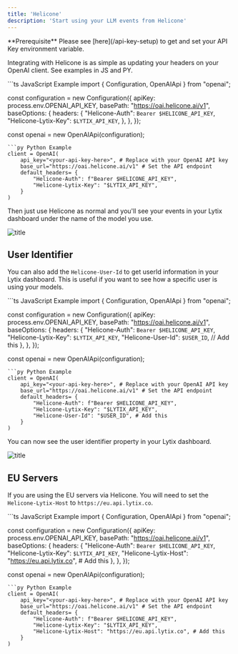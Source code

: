 ```yaml
---
title: 'Helicone'
description: 'Start using your LLM events from Helicone'
---
```


<Info>
  **Prerequisite** Please see [here](/api-key-setup) to get and set your API Key environment variable.
</Info>

Integrating with Helicone is as simple as updating your headers on your OpenAI client. See examples in JS and PY.

<CodeGroup>
```ts JavaScript Example
import { Configuration, OpenAIApi } from "openai";

const configuration = new Configuration({
apiKey: process.env.OPENAI_API_KEY,
basePath: "https://oai.helicone.ai/v1",
baseOptions: {
	headers: {
		"Helicone-Auth": `Bearer $HELICONE_API_KEY`,
		"Helicone-Lytix-Key": `$LYTIX_API_KEY`,
	},
},
});

const openai = new OpenAIApi(configuration);
```
```py Python Example
client = OpenAI(
	api_key="<your-api-key-here>", # Replace with your OpenAI API key
	base_url="https://oai.helicone.ai/v1" # Set the API endpoint
	default_headers= {
		"Helicone-Auth": f"Bearer $HELICONE_API_KEY",
		"Helicone-Lytix-Key": "$LYTIX_API_KEY",
	}
)
```
</CodeGroup>

Then just use Helicone as normal and you'll see your events in your Lytix dashboard under the name of the model you use.


![title](/images/integrations/helicone-lytix-final.png)

## User Identifier

You can also add the `Helicone-User-Id` to get userId information in your Lytix dashboard. This is useful if you want to see how a specific user is using your models.

<CodeGroup>
```ts JavaScript Example
import { Configuration, OpenAIApi } from "openai";

const configuration = new Configuration({
apiKey: process.env.OPENAI_API_KEY,
basePath: "https://oai.helicone.ai/v1",
baseOptions: {
	headers: {
		"Helicone-Auth": `Bearer $HELICONE_API_KEY`,
		"Helicone-Lytix-Key": `$LYTIX_API_KEY`,
        "Helicone-User-Id": `$USER_ID`, // Add this
	},
},
});

const openai = new OpenAIApi(configuration);
```
```py Python Example
client = OpenAI(
	api_key="<your-api-key-here>", # Replace with your OpenAI API key
	base_url="https://oai.helicone.ai/v1" # Set the API endpoint
	default_headers= {
		"Helicone-Auth": f"Bearer $HELICONE_API_KEY",
		"Helicone-Lytix-Key": "$LYTIX_API_KEY",
        "Helicone-User-Id": "$USER_ID", # Add this
	}
)
```
</CodeGroup>

You can now see the user identifier property in your Lytix dashboard.

![title](/images/integrations/heli-user-id.png)

## EU Servers

If you are using the EU servers via Helicone. You will need to set the `Helicone-Lytix-Host` to `https://eu.api.lytix.co`.

<CodeGroup>
```ts JavaScript Example
import { Configuration, OpenAIApi } from "openai";

const configuration = new Configuration({
apiKey: process.env.OPENAI_API_KEY,
basePath: "https://oai.helicone.ai/v1",
baseOptions: {
	headers: {
		"Helicone-Auth": `Bearer $HELICONE_API_KEY`,
		"Helicone-Lytix-Key": `$LYTIX_API_KEY`,
  		"Helicone-Lytix-Host": "https://eu.api.lytix.co", # Add this
	},
},
});

const openai = new OpenAIApi(configuration);
```
```py Python Example
client = OpenAI(
	api_key="<your-api-key-here>", # Replace with your OpenAI API key
	base_url="https://oai.helicone.ai/v1" # Set the API endpoint
	default_headers= {
		"Helicone-Auth": f"Bearer $HELICONE_API_KEY",
		"Helicone-Lytix-Key": "$LYTIX_API_KEY",
        "Helicone-Lytix-Host": "https://eu.api.lytix.co", # Add this
	}
)
```
</CodeGroup>

